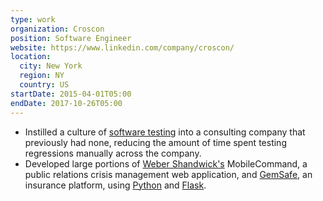 ```yaml
---
type: work
organization: Croscon
position: Software Engineer
website: https://www.linkedin.com/company/croscon/
location:
  city: New York
  region: NY
  country: US
startDate: 2015-04-01T05:00
endDate: 2017-10-26T05:00
---
```

* Instilled a culture of <a href="https://en.wikipedia.org/wiki/Software_testing">software testing</a>
  into a consulting company that previously had none, reducing the amount of time
  spent testing regressions manually across the company.
* Developed large portions of <a href="http://www.webershandwick.com/">Weber Shandwick's</a>
  MobileCommand, a public relations crisis management web application, and <a href="https://www.gemsafe.com">GemSafe</a>, an
  insurance platform, using <a href="https://www.python.org/">Python</a>
  and <a href="http://flask.pocoo.org/">Flask</a>.
